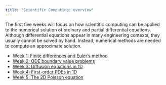 ```yaml
---
title: "Scientific Computing: overview"
---
```


The first five weeks will focus on how scientific computing can be applied to the numerical solution of ordinary and partial differential equations.  Although differential equations appear in many engineering contexts, they usually cannot be solved by hand.  Instead, numerical methods are needed to compute an approximate solution.

* [Week 1: Finite differences and Euler's method](week1.qmd)
* [Week 2: ODE boundary value problems](week2.qmd)
* [Week 3: Diffusion equations in 1D]()
* [Week 4: First-order PDEs in 1D]()
* [Week 5: The 2D Poisson equation]()